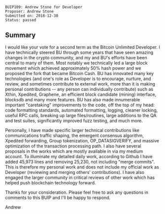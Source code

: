 <pre>
BUIP109: Andrew Stone for Developer
Proposer: Andrew Stone
Submitted on: 2018-12-30
Status: passed
</pre>

==Summary==

I would like your vote for a second term as the Bitcoin Unlimited Developer. I have technically steered BU through some years that have seen amazing changes in the crypto community, and my and BU's efforts have been central to many of them. Most notably we technically led a large block movement which achieved approximately 50% hash power and we proposed the fork that became Bitcoin Cash. BU has innovated many key technologies (and one's role as Developer is to encourage, nurture, and review, and sometimes contribute to external work, more than it is making personal contributions -- any person can individually contribute) such as Xthin, Xpedited, Graphene, an efficient block candidate (mining) interface, blocksdb and many more features. BU has also made innumerable important "caretaking" improvements to the code, off the top of my head: code formatting standards, automated formatting, logging, cleaner locking, useful RPC calls, breaking up large files/routines, large additions to the QA and test suites, significantly improved fuzz testing, and much more.

Personally, I have made specific larger technical contributions like communications traffic shaping, the emergent consensus algorithm, Xpedited forwarding, Group tokenization, OP_DATASIGVERIFY, and massive optimization of the transaction processing path. I also have several proposals in the works which are mostly available in via my medium account. To illuminate my detailed daily work, according to Github I have added 45,973 lines and removing 25,230, not including "merge commits". This is therefore my personal work and does not include my official work as Developer (reviewing and merging others' contributions). I have also engaged the larger community in critical reviews of other work which has helped push blockchain technology forward.


Thanks for your consideration. Please feel free to ask any questions in comments to this BUIP and I'll be happy to respond.

Andrew

